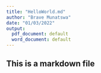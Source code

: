 ---
title: "HelloWorld.md"
author: "Brave Munatswa"
date: "01/03/2022"
output:
  pdf_document: default
  word_document: default
---



## This is a markdown file
